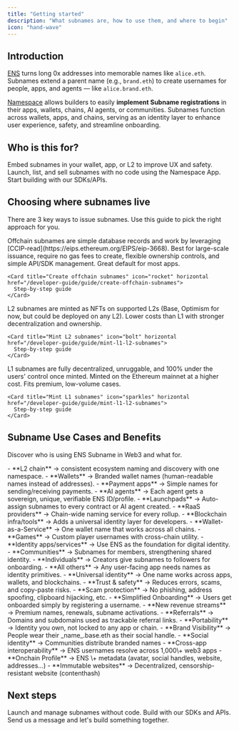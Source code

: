 ```yaml
---
title: "Getting started"
description: "What subnames are, how to use them, and where to begin"
icon: "hand-wave"
---
```


## Introduction

[ENS](https://ens.domains/) turns long 0x addresses into memorable names like `alice.eth`. Subnames extend a parent name (e.g., `brand.eth`) to create usernames for people, apps, and agents — like `alice.brand.eth`.

[Namespace](https://namespace.ninja/) allows builders to easily **implement Subname registrations** in their apps, wallets, chains, AI agents, or communities. Subnames function across wallets, apps, and chains, serving as an identity layer to enhance user experience, safety, and streamline onboarding.

## Who is this for?

<CardGroup cols={3}>
  <Card title="Product teams & platforms" icon="people-group" iconType="regular" href="/overview/for-product-teams">
    Embed subnames in your wallet, app, or L2 to improve UX and safety.
  </Card>
  <Card title="ENS name owners & creators" icon="wand-magic-sparkles" iconType="regular" href="/overview/for-name-owners">
    Launch, list, and sell subnames with no code using the Namespace App.
  </Card>
  <Card title="Developer Quickstart" icon="code" iconType="regular" href="/developer-guide/quickstart">
    Start building with our SDKs/APIs.
  </Card>
</CardGroup>

## Choosing where subnames live

There are 3 key ways to issue subnames. Use this guide to pick the right approach for you.

<Tabs>
  <Tab title="Offchain">
    Offchain subnames are simple database records and work by leveraging [CCIP-read](https://eips.ethereum.org/EIPS/eip-3668). Best for large-scale issuance, require no gas fees to create, flexible ownership controls, and simple API/SDK management. Great default for most apps.

    <Card title="Create offchain subnames" icon="rocket" horizontal href="/developer-guide/guide/create-offchain-subnames">
      Step-by-step guide
    </Card>
  </Tab>
  <Tab title="L2 chain">
    L2 subnames are minted as NFTs on supported L2s (Base, Optimism for now, but could be deployed on any L2). Lower costs than L1 with stronger decentralization and ownership.

    <Card title="Mint L2 subnames" icon="bolt" horizontal href="/developer-guide/guide/mint-l1-l2-subnames">
      Step-by-step guide
    </Card>
  </Tab>
  <Tab title="L1 chain">
    L1 subnames are fully decentralized, unruggable, and 100% under the users' control once minted. Minted on the Ethereum mainnet at a higher cost. Fits premium, low-volume cases.

    <Card title="Mint L1 subnames" icon="sparkles" horizontal href="/developer-guide/guide/mint-l1-l2-subnames">
      Step-by-step guide
    </Card>
  </Tab>
</Tabs>

## Subname Use Cases and Benefits

Discover who is using ENS Subname in Web3 and what for.

<AccordionGroup>
  <Accordion title="See Subname Use Cases">
    - **L2 chain** → consistent ecosystem naming and discovery with one namespace.
    - **Wallets** → Branded wallet names (human-readable names instead of addresses).
    - **Payment apps** → Simple names for sending/receiving payments.
    - **AI agents** → Each agent gets a sovereign, unique, verifiable ENS ID/profile.
    - **Launchpads** → Auto-assign subnames to every contract or AI agent created.
    - **RaaS providers** → Chain-wide naming service for every rollup.
    - **Blockchain infra/tools** → Adds a universal identity layer for developers.
    - **Wallet-as-a-Service** → One wallet name that works across all chains.
    - **Games** → Custom player usernames with cross-chain utility.
    - **Identity apps/services** → Use ENS as the foundation for digital identity.
    - **Communities** → Subnames for members, strengthening shared identity.
    - **Individuals** → Creators give subnames to followers for onboarding.
    - **All others** → Any user-facing app needs names as identity primitives.
  </Accordion>
  <Accordion title="See Subname Benefits">
    - **Universal identity** → One name works across apps, wallets, and blockchains.
    - **Trust & safety** → Reduces errors, scams, and copy-paste risks.
    - **Scam protection** → No phishing, address spoofing, clipboard hijacking, etc.
    - **Simplified Onboarding** → Users get onboarded simply by registering a username.
    - **New revenue streams** → Premium names, renewals, subname activations.
    - **Referrals** → Domains and subdomains used as trackable referral links.
    - **Portability** → Identity you own, not locked to any app or chain.
    - **Brand Visibility** → People wear their _name_.base.eth as their social handle.
    - **Social identity** → Communities distribute branded names
    - **Cross-app interoperability** → ENS usernames resolve across 1,000\+ web3 apps
    - **Onchain Profile** → ENS \+ metadata (avatar, social handles, website, addresses...)
    - **Immutable websites** → Decentralized, censorship-resistant website (contenthash)
  </Accordion>
</AccordionGroup>

## Next steps

<CardGroup cols={2}>
  <Card title="Use the Namespace App" icon="desktop" href="/user-guide/app">
    Launch and manage subnames without code.
  </Card>
  <Card title="Developer Quickstart" icon="rocket" href="/developer-guide/quickstart">
    Build with our SDKs and APIs.
  </Card>
</CardGroup>

<Card title="Need custom solution?" icon="message" href="https://t.me/+5FAwyiKOTeswNTIy">
  Send us a message and let's build something together.
</Card>